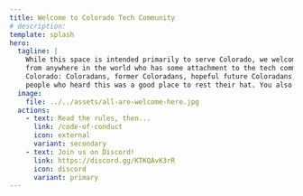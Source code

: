 ```yaml
---
title: Welcome to Colorado Tech Community
# description:
template: splash
hero:
  tagline: |
    While this space is intended primarily to serve Colorado, we welcome anybody
    from anywhere in the world who has some attachment to the tech community of
    Colorado: Coloradans, former Coloradans, hopeful future Coloradans, and some
    people who heard this was a good place to rest their hat. You also do not have to work in tech to join Colorado Tech Community! This space is also open to anyone tech-adjacent in some capacity: designers, product managers, testers, makers, hobbyists, etc.
  image:
    file: ../../assets/all-are-welcome-here.jpg
  actions:
    - text: Read the rules, then...
      link: /code-of-conduct
      icon: external
      variant: secondary
    - text: Join us on Discord!
      link: https://discord.gg/KTKQAvK3rR
      icon: discord
      variant: primary
---
```



<CardGrid>
	<LinkCard
		title="Code of Conduct"
		href="/code-of-conduct"
		description="Please review these rules before
participating in our community."
	/>
	<LinkCard
		title="The CTC Way"
		href="/the-ctc-way"
		description="A guide to the vibe of Colorado Tech Community."
	/>
	<LinkCard
		title="Jobs Forum Rules"
		href="/jobs-forum-rules"
		description="The #jobs forum has some specific rules of its own."
	/>
	<LinkCard
		title="How to Help"
		href="/how-to-help"
		description="Here are some things you can do to help out the community."
	/>
</CardGrid>
